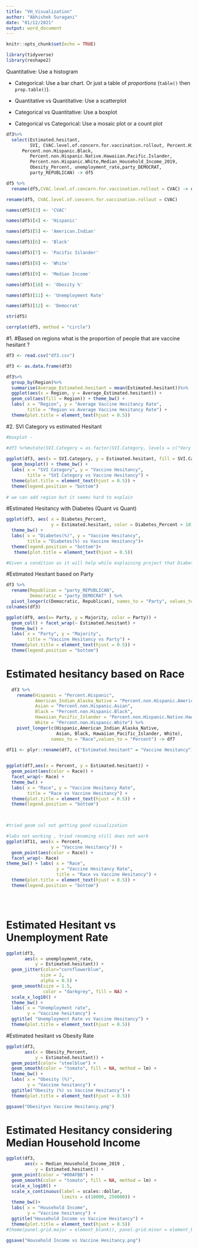 ---
title: "VH_Visualization"
author: "Abhishek Suragani"
date: "01/12/2021"
output: word_document
---

```{r setup, include=FALSE}
knitr::opts_chunk$set(echo = TRUE)
```

```{r}
library(tidyverse)
library(reshape2)
```


Quantitative: Use a histogram

- Categorical: Use a bar chart. Or just a table of *proportions* (`table()` then `prop.table()`).


- Quantitative vs Quantitative: Use a scatterplot

- Categorical vs Quantitative: Use a boxplot

- Categorical vs Categorical: Use a mosaic plot or a count plot

```{r}
df3%>%
  select(Estimated.hesitant,
         SVI, CVAC.level.of.concern.for.vaccination.rollout, Percent.Hispanic,Percent.non.Hispanic.American.Indian.Alaska.Native,
      Percent.non.Hispanic.Black, 
         Percent.non.Hispanic.Native.Hawaiian.Pacific.Islander,
         Percent.non.Hispanic.White,Median_Household_Income_2019, 
         Obesity_Percent, unemployment_rate,party_DEMOCRAT,
         party_REPUBLICAN) -> df5

df5 %>%
  rename(df5,CVAC.level.of.concern.for.vaccination.rollout = CVAC) -> df6

rename(df5, CVAC.level.of.concern.for.vaccination.rollout = CVAC)

names(df5)[3] <- 'CVAC'

names(df5)[4] <- 'Hispanic'

names(df5)[5] <- 'American.Indian'

names(df5)[6] <- 'Black'

names(df5)[7] <- 'Pacific Islander'

names(df5)[8] <- 'White'

names(df5)[9] <- 'Median Income'

names(df5)[10] <- 'Obesity %'

names(df5)[11] <- 'Unemployment Rate'

names(df5)[12] <- 'Democrat'

str(df5)
```


```{r}
corrplot(df5, method = "circle")
```



#1. #Based on regions what is the proportion of people that are vaccine hesitant ?



```{r}
df3 <- read.csv("df3.csv")

df3 <- as.data.frame(df3)

df3%>%
  group_by(Region)%>%
  summarise(Average_Estimated.hesitant = mean(Estimated.hesitant))%>%
  ggplot(aes(x = Region, y = Average_Estimated.hesitant)) + 
  geom_col(aes(fill = Region)) + theme_bw() +
  labs( x = "Region", y = "Average Vaccine Hesitancy Rate", 
        title = "Region vs Average Vaccine Hesitancy Rate") +
  theme(plot.title = element_text(hjust = 0.5)) 


```

#2. SVI Category vs estimated Hesitant

```{r}
#boxplot -

#df3 %>%mutate(SVI.Category = as.factor(SVI.Category, levels = c("Very Low Concern", "Low Concern", "Moderate Concern", "High Concern", "Very High Concern")) %>%
      
ggplot(df3, aes(x = SVI.Category, y = Estimated.hesitant, fill = SVI.Category)) + 
  geom_boxplot() + theme_bw() +
  labs( x = "SVI Category", y = "Vaccine Hesitancy", 
        title = "SVI Category vs Vaccine Hesitancy") +
  theme(plot.title = element_text(hjust = 0.5)) +
  theme(legend.position = "bottom")
  
# we can add region but it seems hard to explain 
```

#Estimated Hesitancy with Diabetes (Quant vs Quant)

```{r}
ggplot(df3, aes( x = Diabetes_Percent, 
                 y = Estimated.hesitant, color = Diabetes_Percent > 10)) + geom_point() + geom_smooth(fill = NA, method = lm) + expand_limits(y=0) +
  theme_bw() +
  labs( x = "Diabetes(%)", y = "Vaccine Hesitancy",
        title = "Diabetes(%) vs Vaccine Hesitancy")+
  theme(legend.position = "bottom")+
   theme(plot.title = element_text(hjust = 0.5)) 

#Given a condition as it will help while explaining project that Diabetes Percent is directly proportiinal to Estimated Hesitancy 
```

#Estimated Hesitant based on Party

```{r}
df3 %>%
  rename(Republican = "party_REPUBLICAN", 
         Democratic = "party_DEMOCRAT" ) %>%
  pivot_longer(c(Democratic, Republican), names_to = "Party", values_to = "Majority") -> df9
colnames(df3)

ggplot(df9, aes(x= Party, y = Majority, color = Party)) + 
  geom_col() + facet_wrap(~ Estimated.hesitant) +
  theme_bw() +
  labs( x = "Party", y = "Majority", 
        title = "Vaccine Hesitancy vs Party") +
  theme(plot.title = element_text(hjust = 0.5)) +
  theme(legend.position = "bottom")


```


# Estimated hesitancy based on Race

```{r}
  df3 %>% 
    rename(Hispanic = "Percent.Hispanic",
           American_Indian_Alaska_Native = "Percent.non.Hispanic.American.Indian.Alaska.Native",
           Asian = "Percent.non.Hispanic.Asian",
           Black = "Percent.non.Hispanic.Black",
           Hawaiian_Pacific_Islander = "Percent.non.Hispanic.Native.Hawaiian.Pacific.Islander", 
           White = "Percent.non.Hispanic.White") %>%
    pivot_longer(c(Hispanic,American_Indian_Alaska_Native,
                   Asian, Black, Hawaiian_Pacific_Islander, White), 
                 names_to = "Race",values_to = "Percent") -> df7
```

```{r}

df11 <- plyr::rename(df7, c("Estimated.hesitant" = "Vaccine Hesitancy"))    # rename() function of plyr
                               

ggplot(df7,aes(x = Percent, y = Estimated.hesitant)) +
  geom_point(aes(color = Race)) + 
  facet_wrap(~ Race) +
  theme_bw() + 
  labs( x = "Race", y = "Vaccine Hesitancy Rate",
        title = "Race vs Vaccine Hesitancy") + 
  theme(plot.title = element_text(hjust = 0.5)) +
  theme(legend.position = "bottom") 
  


#tried geom col not getting good visualization  
```





```{r}

#labs not working , tried renaming still does not work
ggplot(df11, aes(x = Percent, 
                 y = "Vaccine Hesitancy")) +
  geom_point(aes(color = Race)) + 
  facet_wrap(~ Race)
theme_bw() + labs( x = "Race", 
                   y = "Vaccine Hesitancy Rate", 
                   title = "Race vs Vaccine Hesitancy") +
  theme(plot.title = element_text(hjust = 0.5)) +
  theme(legend.position = "bottom") 


  
```


# Estimated Hesitant vs Unemployment Rate 

```{r}

ggplot(df3, 
       aes(x = unemployment_rate, 
           y = Estimated.hesitant)) +  
  geom_jitter(color="cornflowerblue", 
             size = 2,
             alpha = 0.5) +
  geom_smooth(size = 1.5,
              color = "darkgrey", fill = NA) +
  scale_x_log10() + 
  theme_bw() +
  labs( x = "Unemployment rate",
        y = "Vaccine hesitancy") +
  ggtitle( "Unemployment Rate vs Vaccine Hesitancy") +
  theme(plot.title = element_text(hjust = 0.5))
```

#Estimated hesitant vs Obesity Rate

```{r}
ggplot(df3, 
       aes(x = Obesity_Percent, 
           y = Estimated.hesitant)) +
  geom_point(color= "steelblue") +
  geom_smooth(color = "tomato", fill = NA, method = lm) +
  theme_bw() + 
  labs( x = "Obesity (%)",
        y = "Vaccine hesitancy") +
  ggtitle("Obesity (%) vs Vaccine Hesitancy") +
  theme(plot.title = element_text(hjust = 0.5)) 

ggsave("Obesityvs Vaccine Hesitancy.png")

```

# Estimated Hesitancy considering Median Household Income 

```{r}

ggplot(df3, 
       aes(x = Median_Household_Income_2019 , 
           y = Estimated.hesitant)) +
  geom_point(color = "#00AFBB") +
  geom_smooth(color = "tomato", fill = NA, method = lm) +
  scale_x_log10() + 
  scale_x_continuous(label = scales::dollar, 
                     limits = c(10000, 250000)) +
  theme_bw()+
  labs( x = "Household Income",
        y = "Vaccine hesitancy") +
  ggtitle("Household Income vs Vaccine Hesitancy") +
  theme(plot.title = element_text(hjust = 0.5)) 
#theme(panel.grid.major = element_blank(), panel.grid.minor = element_blank())

ggsave("Household Income vs Vaccine Hesitancy.png")

```

